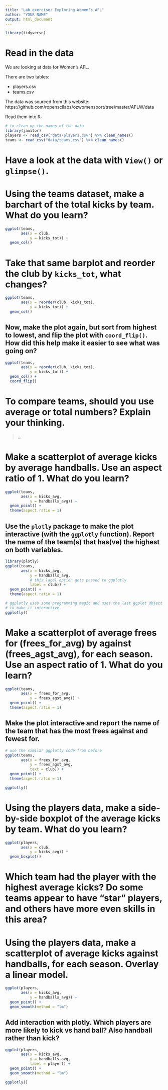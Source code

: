 ```yaml
---
title: "Lab exercise: Exploring Women's AFL"
author: "YOUR NAME"
output: html_document
---
```


```r
library(tidyverse)
```

# Read in the data

We are looking at data for Women's AFL.

There are two tables:

- players.csv
- teams.csv 

The data was sourced from this website: https://github.com/ropenscilabs/ozwomensport/tree/master/AFLW/data

Read them into R:

```r
# to clean up the names of the data
library(janitor)
players <- read_csv("data/players.csv") %>% clean_names() 
teams <- read_csv("data/teams.csv") %>% clean_names()
```

# Have a look at the data with `View()` or `glimpse()`.

# Using the teams dataset, make a barchart of the total kicks by team.  What do you learn?

```r
ggplot(teams,
       aes(x = club,
           y = kicks_tot)) + 
  geom_col()
```

# Take that same barplot and reorder the club by `kicks_tot`, what changes?

```r
ggplot(teams,
       aes(x = reorder(club, kicks_tot),
           y = kicks_tot)) + 
  geom_col()
```


## Now, make the plot again, but sort from highest to lowest, and flip the plot with `coord_flip()`. How did this help make it easier to see what was going on?


```r
ggplot(teams,
       aes(x = reorder(club, kicks_tot),
           y = kicks_tot)) + 
  geom_col() + 
  coord_flip()
```

# To compare teams, should you use average or total numbers? Explain your thinking.

> ...

# Make a scatterplot of average kicks by average handballs. Use an aspect ratio of 1. What do you learn?

```r
ggplot(teams,
       aes(x = kicks_avg,
           y = handballs_avg)) + 
  geom_point() + 
  theme(aspect.ratio = 1)
```

##  Use the `plotly` package to make the plot interactive (with the `ggplotly` function). Report the name of the team(s) that has(ve) the highest on both variables.

```r
library(plotly)
ggplot(teams,
       aes(x = kicks_avg,
           y = handballs_avg,
           # this label option gets passed to ggplotly
           label = club)) + 
  geom_point() + 
  theme(aspect.ratio = 1)

# ggplotly uses some programming magic and uses the last ggplot object you made
# to make it interactive.
ggplotly()
```


# Make a scatterplot of average frees for (frees_for_avg) by against (frees_agst_avg), for each season. Use an aspect ratio of 1. What do you learn? 

```r
ggplot(teams,
       aes(x = frees_for_avg,
           y = frees_agst_avg)) + 
  geom_point() +
  theme(aspect.ratio = 1)
```


## Make the plot interactive and report the name of the team that has the most frees against and fewest for.

```r
# use the similar ggplotly code from before
ggplot(teams,
       aes(x = frees_for_avg,
           y = frees_agst_avg,
           text = club)) + 
  geom_point() + 
  theme(aspect.ratio = 1)

ggplotly()
```


# Using the players data, make a side-by-side boxplot of the average kicks by team. What do you learn? 

```r
ggplot(players,
       aes(x = club,
           y = kicks_avg)) + 
  geom_boxplot()
```

# Which team had the player with the highest average kicks? Do some teams appear to have "star" players, and others have more even skills in this area?

# Using the players data, make a scatterplot of average kicks against handballs, for each season. Overlay a linear model. 

```r
ggplot(players,
       aes(x = kicks_avg,
           y = handballs_avg)) + 
  geom_point() +
  geom_smooth(method = "lm")
```

## Add interaction with plotly. Which players are more likely to kick vs hand ball? Also handball rather than kick?

```r
ggplot(players,
       aes(x = kicks_avg,
           y = handballs_avg,
           label = player)) + 
  geom_point() +
  geom_smooth(method = "lm")

ggplotly()
```

